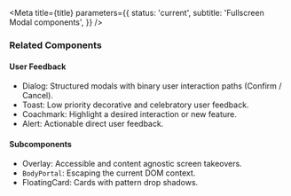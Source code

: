 

<Meta
  title={title}
  parameters={{
    status: 'current',
    subtitle: 'Fullscreen Modal components',
  }}
/>

### Related Components

#### User Feedback

- <LinkTo component="Dialog">Dialog</LinkTo>: Structured modals with binary user
  interaction paths (Confirm / Cancel).
- <LinkTo component="Toast">Toast</LinkTo>: Low priority decorative and
  celebratory user feedback.
- <LinkTo component="Coachmark">Coachmark</LinkTo>: Highlight a desired
  interaction or new feature.
- <LinkTo component="Alert">Alert</LinkTo>: Actionable direct user feedback.

#### Subcomponents

- <LinkTo component="Overlay">Overlay</LinkTo>: Accessible and content agnostic
  screen takeovers.
- `BodyPortal`: Escaping the current DOM context.
- <LinkTo component="FloatingCard">FloatingCard</LinkTo>: Cards with pattern
  drop shadows.

<TableOfContents />
